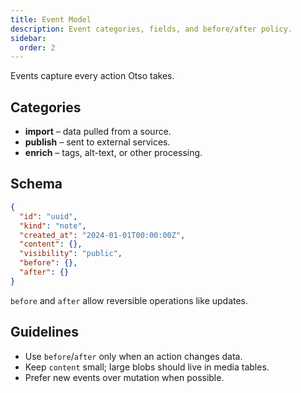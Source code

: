 ```yaml
---
title: Event Model
description: Event categories, fields, and before/after policy.
sidebar:
  order: 2
---
```


Events capture every action Otso takes.

## Categories

- **import** – data pulled from a source.
- **publish** – sent to external services.
- **enrich** – tags, alt-text, or other processing.

## Schema

```json
{
  "id": "uuid",
  "kind": "note",
  "created_at": "2024-01-01T00:00:00Z",
  "content": {},
  "visibility": "public",
  "before": {},
  "after": {}
}
```

`before` and `after` allow reversible operations like updates.

## Guidelines

- Use `before`/`after` only when an action changes data.
- Keep `content` small; large blobs should live in media tables.
- Prefer new events over mutation when possible.
